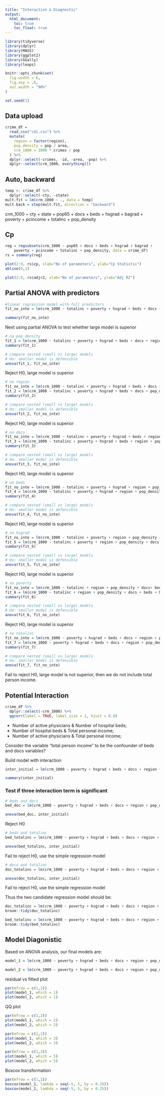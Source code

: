 ```yaml
---
title: "Interaction & Diagnostic"
output: 
  html_document:
    toc: true
    toc_float: true
---
```


```r
library(tidyverse)
library(dplyr)
library(MASS)
library(ggplot2)
library(GGally)
library(leaps)

knitr::opts_chunk$set(
  fig.width = 6,
  fig.asp = .6,
  out.width = "90%"
)

set.seed(1)
```

## Data upload

```r
crime_df = 
  read_csv("cdi.csv") %>% 
  mutate(
    region = factor(region),
    pop_density = pop / area,
    crm_1000 = 1000 * crimes / pop
  ) %>% 
  dplyr::select(-crimes, -id, -area, -pop) %>% 
  dplyr::select(crm_1000, everything())
```

## Auto, backward
```r
temp <- crime_df %>%
  dplyr::select(-cty, -state)
mult.fit = lm(crm_1000 ~ ., data = temp)
mult.back = step(mult.fit, direction = "backward")
```

crm_1000 ~ cty + state + pop65 + docs + beds + hsgrad + bagrad + 
    poverty + pcincome + totalinc + pop_density

## Cp
```r
reg = regsubsets(crm_1000 ~ pop65 + docs + beds + hsgrad + bagrad + 
    poverty + pcincome + totalinc + pop_density, data = crime_df)
rs = summary(reg)

plot(2:9, rs$cp, xlab="No of parameters", ylab="Cp Statistic")
abline(0,1)

plot(2:9, rs$adjr2, xlab="No of parameters", ylab="Adj R2")
```


## Partial ANOVA with predictors

```r
#linear regression model with full predictors
fit_no_inte = lm(crm_1000 ~ totalinc + poverty + hsgrad + beds + docs + region + pop_density, data = crime_df)

summary(fit_no_inte)
```

Next using partial ANOVA to test whether large model is superior

```r
# no pop_density
fit_1 = lm(crm_1000 ~ totalinc + poverty + hsgrad + beds + docs + region, data = crime_df)
summary(fit_1)

# compare nested (small vs large) models
# Ho: smaller model is defensible
anova(fit_1, fit_no_inte)
```

Reject H0, large model is superior

```r
# no region
fit_no_inte = lm(crm_1000 ~ totalinc + poverty + hsgrad + beds + docs + pop_density + region , data = crime_df)
fit_2 = lm(crm_1000 ~ totalinc + poverty + hsgrad + beds + docs + pop_density, data = crime_df)
summary(fit_2)

# compare nested (small vs large) models
# Ho: smaller model is defensible
anova(fit_2, fit_no_inte)
```

Reject H0, large model is superior

```r
# no docs
fit_no_inte = lm(crm_1000 ~ totalinc + poverty + hsgrad + beds + region + pop_density + docs, data = crime_df)
fit_3 = lm(crm_1000 ~ totalinc + poverty + hsgrad + beds + region + pop_density, data = crime_df)
summary(fit_3)

# compare nested (small vs large) models
# Ho: smaller model is defensible
anova(fit_3, fit_no_inte)
```

Reject H0, large model is superior

```r
# no beds
fit_no_inte = lm(crm_1000 ~ totalinc + poverty + hsgrad + region + pop_density + docs+ beds, data = crime_df)
fit_4 = lm(crm_1000 ~ totalinc + poverty + hsgrad + region + pop_density + docs, data = crime_df)
summary(fit_4)

# compare nested (small vs large) models
# Ho: smaller model is defensible
anova(fit_4, fit_no_inte)
```

Reject H0, large model is superior

```r
# no hsgrad
fit_no_inte = lm(crm_1000 ~ totalinc + poverty + region + pop_density + docs+ beds + hsgrad , data = crime_df)
fit_5 = lm(crm_1000 ~ totalinc + poverty + region + pop_density + docs + beds, data = crime_df)
summary(fit_5)

# compare nested (small vs large) models
# Ho: smaller model is defensible
anova(fit_5, fit_no_inte)
```

Reject H0, large model is superior

```r
# no poverty
fit_no_inte = lm(crm_1000 ~ totalinc + region + pop_density + docs+ beds + hsgrad + poverty , data = crime_df)
fit_6 = lm(crm_1000 ~ totalinc + region + pop_density + docs + beds + hsgrad, data = crime_df)
summary(fit_6)

# compare nested (small vs large) models
# Ho: smaller model is defensible
anova(fit_6, fit_no_inte)
```

Reject H0, large model is superior

```r
# no totalinc
fit_no_inte = lm(crm_1000 ~ poverty + hsgrad + beds + docs + region + pop_density + totalinc, data = crime_df)
fit_7 = lm(crm_1000 ~ poverty + hsgrad + beds + docs + region + pop_density, data = crime_df)
summary(fit_7)

# compare nested (small vs large) models
# Ho: smaller model is defensible
anova(fit_7, fit_no_inte)
```

Fail to reject H0, large model is not superior, then we do not include total person income.


## Potential Interaction

```r
crime_df %>% 
  dplyr::select(-crm_1000) %>% 
  ggcorr(label = TRUE, label_size = 2, hjust = 0.8)
```


* Number of active physicians & Number of hospital beds; 
* Number of hospital beds & Total personal income; 
* Number of active physicians & Total personal income; 

Consider the variable "total person income" to be the confounder of beds and docs variables?

Build model with interaction
```r
inter_initial = lm(crm_1000 ~ poverty + hsgrad + beds + docs + region + pop_density + beds * docs + docs * totalinc + beds * totalinc, data = crime_df)

summary(inter_initial)
```

### Test if three interaction term is significant

```r
# beds and docs
bed_doc = lm(crm_1000 ~ poverty + hsgrad + beds + docs + region + pop_density + beds * totalinc + docs * totalinc, data = crime_df)

anova(bed_doc, inter_initial)
```

Reject H0

```r
# beds and totalinc
bed_totalinc = lm(crm_1000 ~ poverty + hsgrad + beds + docs + region + pop_density + beds * docs + docs * totalinc, data = crime_df)

anova(bed_totalinc, inter_initial)
```

Fail to reject H0, use the simple regression model

```r
# docs and totalinc
doc_totalinc = lm(crm_1000 ~ poverty + hsgrad + beds + docs + region + pop_density + beds * docs + beds * totalinc, data = crime_df)

anova(doc_totalinc, inter_initial)
```

Fail to reject H0, use the simple regression model

Thus the two candidate regression model should be:
```r
doc_totalinc = lm(crm_1000 ~ poverty + hsgrad + beds + docs + region + pop_density + beds * docs + beds * totalinc, data = crime_df)
broom::tidy(doc_totalinc)
```


```r
bed_totalinc = lm(crm_1000 ~ poverty + hsgrad + beds + docs + region + pop_density + beds * docs + docs * totalinc, data = crime_df)
broom::tidy(bed_totalinc)
```

## Model Diagonistic

Based on ANOVA analysis, our final models are:

```r
model_1 = lm(crm_1000 ~ poverty + hsgrad + beds + docs + region + pop_density + beds * docs + beds * totalinc, data = crime_df)

model_2 = lm(crm_1000 ~ poverty + hsgrad + beds + docs + region + pop_density + beds * docs + docs * totalinc, data = crime_df)
```

residual vs fitted plot
```r
par(mfrow = c(1,2))
plot(model_1, which = 1)
plot(model_2, which = 1)
```

QQ plot
```r
par(mfrow = c(1,2))
plot(model_1, which = 2)
plot(model_2, which = 2)
```

```r
par(mfrow = c(1,2))
plot(model_1, which = 3)
plot(model_2, which = 3)
```

```r
par(mfrow = c(1,2))
plot(model_1, which = 5)
plot(model_2, which = 5)
```

Boxcox transformation
```r
par(mfrow = c(1,2))
boxcox(model_1, lambda = seq(-5, 5, by = 0.25))
boxcox(model_2, lambda = seq(-5, 5, by = 0.25))
```





